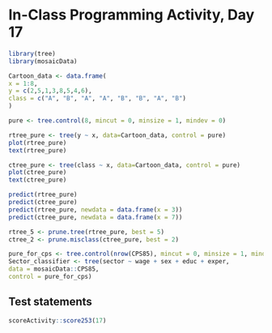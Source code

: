 # In-Class Programming Activity, Day 17

```r
library(tree)
library(mosaicData)

Cartoon_data <- data.frame(
x = 1:8,
y = c(2,5,1,3,8,5,4,6),
class = c("A", "B", "A", "A", "B", "B", "A", "B")
)
```

```r
pure <- tree.control(8, mincut = 0, minsize = 1, mindev = 0)
```

```r
rtree_pure <- tree(y ~ x, data=Cartoon_data, control = pure)
plot(rtree_pure)
text(rtree_pure)
```

```r
ctree_pure <- tree(class ~ x, data=Cartoon_data, control = pure)
plot(ctree_pure)
text(ctree_pure)
```


```r
predict(rtree_pure)
predict(ctree_pure)
predict(rtree_pure, newdata = data.frame(x = 3))
predict(ctree_pure, newdata = data.frame(x = 7))
```

```r
rtree_5 <- prune.tree(rtree_pure, best = 5)
ctree_2 <- prune.misclass(ctree_pure, best = 2)
```

```r
pure_for_cps <- tree.control(nrow(CPS85), mincut = 0, minsize = 1, mindev = 0)
Sector_classifier <- tree(sector ~ wage + sex + educ + exper,
data = mosaicData::CPS85,
control = pure_for_cps)
```
## Test statements

```r
scoreActivity::score253(17)
```